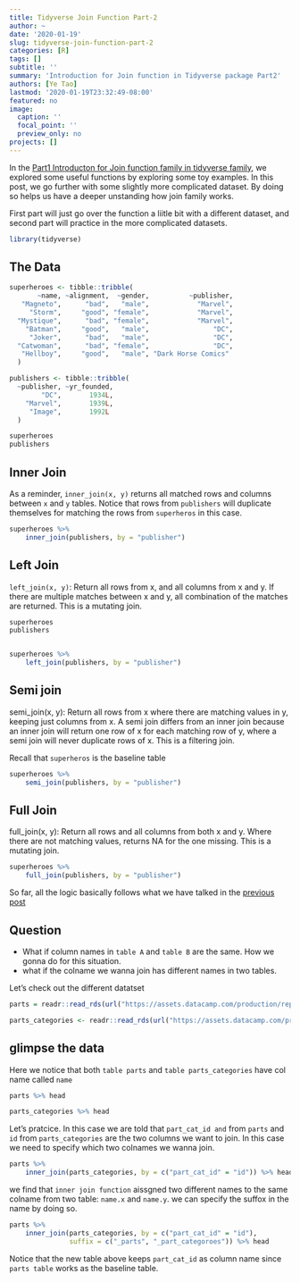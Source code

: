 ```yaml
---
title: Tidyverse Join Function Part-2
author: ~
date: '2020-01-19'
slug: tidyverse-join-function-part-2
categories: [R]
tags: []
subtitle: ''
summary: 'Introduction for Join function in Tidyverse package Part2'
authors: [Ye Tao]
lastmod: '2020-01-19T23:32:49-08:00'
featured: no
image:
  caption: ''
  focal_point: ''
  preview_only: no
projects: []
---
```




In the [Part1 Introducton for Join function family in tidyverse family](https://yetao7977.netlify.com/post/test/), we explored some useful functions by exploring some toy examples. In this post, we go further with some slightly more complicated dataset. By doing so helps us have a deeper unstanding how join family works.

First part will just go over the function a liitle bit with a different dataset, and second part will practice in the more complicated datasets.

```r
library(tidyverse)
```

## The Data 

```r
superheroes <- tibble::tribble(
       ~name, ~alignment,  ~gender,          ~publisher,
   "Magneto",      "bad",   "male",            "Marvel",
     "Storm",     "good", "female",            "Marvel",
  "Mystique",      "bad", "female",            "Marvel",
    "Batman",     "good",   "male",                "DC",
     "Joker",      "bad",   "male",                "DC",
  "Catwoman",      "bad", "female",                "DC",
   "Hellboy",     "good",   "male", "Dark Horse Comics"
  )

publishers <- tibble::tribble(
  ~publisher, ~yr_founded,
        "DC",       1934L,
    "Marvel",       1939L,
     "Image",       1992L
  )

superheroes
publishers
```

## Inner Join
As a reminder, `inner_join(x, y)` returns all matched rows and columns between `x` and `y` tables. Notice that rows from `publishers` will duplicate themselves for matching the rows from `superheros` in this case.

```r
superheroes %>% 
    inner_join(publishers, by = "publisher")
```


## Left Join

`left_join(x, y)`: Return all rows from x, and all columns from x and y. If there are multiple matches between x and y, all combination of the matches are returned. This is a mutating join.

```r
superheroes
publishers


superheroes %>% 
    left_join(publishers, by = "publisher")
```



## Semi join
semi_join(x, y): Return all rows from x where there are matching values in y, keeping just columns from x. A semi join differs from an inner join because an inner join will return one row of x for each matching row of y, where a semi join will never duplicate rows of x. This is a filtering join.

Recall that `superheros` is the baseline table

```r
superheroes %>% 
    semi_join(publishers, by = "publisher")
```


## Full Join
full_join(x, y): Return all rows and all columns from both x and y. Where there are not matching values, returns NA for the one missing. This is a mutating join.

```r
superheroes %>% 
    full_join(publishers, by = "publisher")
```


So far, all the logic basically follows what we have talked in the [previous post](https://yetao7977.netlify.com/post/test/)




## Question

- What if column names in `table A` and `table B` are the same. How we gonna do for this situation.
- what if the colname we wanna join has different names in two tables.


Let's check out the different datatset
```r
parts = readr::read_rds(url("https://assets.datacamp.com/production/repositories/5284/datasets/cb649926d41ce73490a9bb710e1501a273061723/parts.rds"))

parts_categories <- readr::read_rds(url("https://assets.datacamp.com/production/repositories/5284/datasets/30fc459770c89e46cce9cce99752ca95fb1d06fe/part_categories.rds"))
```

## glimpse the data

Here we notice that both `table parts` and `table parts_categories` have col name called `name`
```r
parts %>% head

parts_categories %>% head
```

Let's pratcice. In this case we are told that `part_cat_id and` from `parts` and  `id` from `parts_categories` are the two columns we want to join. In this case we need to specify which two colnames we wanna join.

```r
parts %>% 
    inner_join(parts_categories, by = c("part_cat_id" = "id")) %>% head # we need double quote in colname 
```

we find that `inner join function` aissgned two different names to the same colname from two table: `name.x` and `name.y`. we can specify the suffox in the name by doing so. 


```r
parts %>% 
    inner_join(parts_categories, by = c("part_cat_id" = "id"), 
               suffix = c("_parts", "_part_categoroes")) %>% head
```

Notice that the new table above keeps `part_cat_id` as column name since `parts table` works as the baseline table.